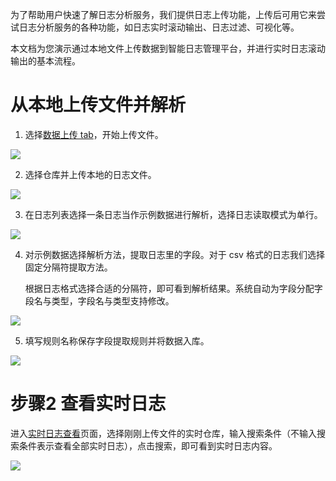 为了帮助用户快速了解日志分析服务，我们提供日志上传功能，上传后可用它来尝试日志分析服务的各种功能，如日志实时滚动输出、日志过滤、可视化等。

本文档为您演示通过本地文件上传数据到智能日志管理平台，并进行实时日志滚动输出的基本流程。

# **从本地上传文件并解析**

1. 选择[数据上传 tab](https://portal.qiniu.com/insight/data)，开始上传文件。

![](https://pandora-kibana.qiniu.com/data_collectdata_collect.png)

2. 选择仓库并上传本地的日志文件。

![](https://pandora-kibana.qiniu.com/data_collect/upload.png)

3. 在日志列表选择一条日志当作示例数据进行解析，选择日志读取模式为单行。

![](https://pandora-kibana.qiniu.com/data_collect/example_data.png)

4. 对示例数据选择解析方法，提取日志里的字段。对于 csv 格式的日志我们选择固定分隔符提取方法。

   根据日志格式选择合适的分隔符，即可看到解析结果。系统自动为字段分配字段名与类型，字段名与类型支持修改。

![](https://pandora-kibana.qiniu.com/data_collect/csv.png)

5. 填写规则名称保存字段提取规则并将数据入库。

![](https://pandora-kibana.qiniu.com/data_collect/save.png)

# **步骤2 查看实时日志**

进入[实时日志查看](https://portal.qiniu.com/insight/real/overview?&timeField=&queryString=&preset=m5&start=&end=)页面，选择刚刚上传文件的实时仓库，输入搜索条件（不输入搜索条件表示查看全部实时日志），点击搜索，即可看到实时日志内容。

![](https://pandora-kibana.qiniu.com/data_collect/realtime_search.png)

